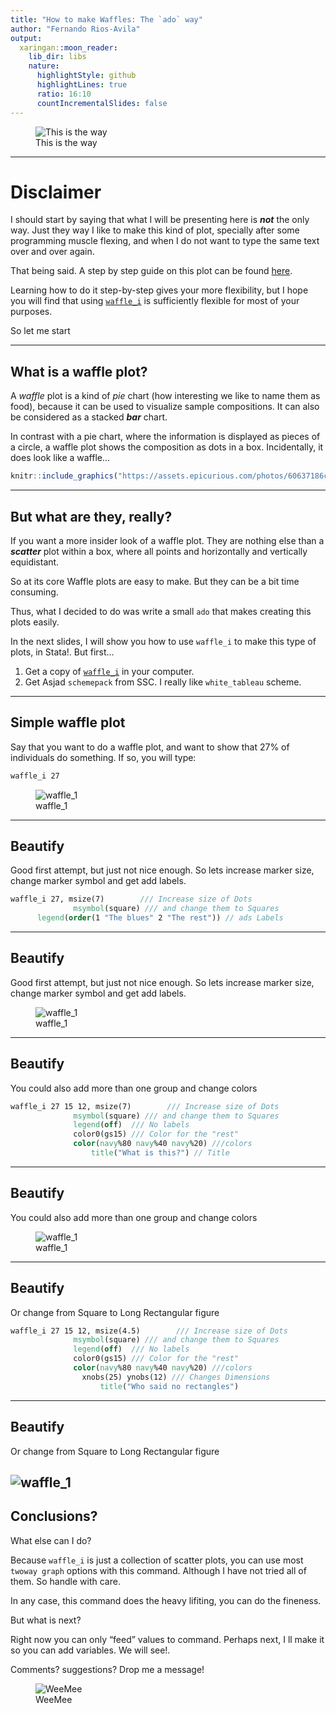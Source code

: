 ```yaml
---
title: "How to make Waffles: The `ado` way"
author: "Fernando Rios-Avila"
output:
  xaringan::moon_reader:
    lib_dir: libs
    nature:
      highlightStyle: github
      highlightLines: true
      ratio: 16:10
      countIncrementalSlides: false
---
```


 
![This is the way](https://i.pinimg.com/originals/98/c6/99/98c6997145f363265959daf84b656057.jpg)

---

# Disclaimer

I should start by saying that what I will be presenting here is ***not*** the only way. Just they way I like to make this kind of plot, specially after some programming muscle flexing, and when I do not want to type the same text over and over again.

That being said. A step by step guide on this plot can be found [here](https://medium.com/the-stata-guide/stata-graphs-waffle-charts-32afc7d6f6dd). 

Learning how to do it step-by-step gives your more flexibility, but I hope you will find that using [`waffle_i`](./waffle_i_files/waffle_i.ado) is sufficiently flexible for most of your purposes.

So let me start
 
---

## What is a waffle plot?

A *waffle* plot is a kind of *pie* chart (how interesting we like to name them as food), because it can be used to visualize sample compositions. It can also be considered as a stacked ***bar*** chart.

In contrast with a pie chart, where the information is displayed as pieces of a circle, a waffle plot shows the composition as dots in a box. Incidentally, it does look like a waffle...

```r
knitr::include_graphics("https://assets.epicurious.com/photos/60637186ceabd6ae3d2ebc7f/4:3/w_4136,h_3102,c_limit/CrispyWaffles_HERO_v2_032521_12048_JD_final.jpg")
```

---

## But what are they, really? 

If you want a more insider look of a waffle plot. They are nothing else than a ***scatter*** plot within a box, where all points and horizontally and vertically equidistant.

So at its core Waffle plots are easy to make. But they can be a bit time consuming. 

Thus, what I decided to do was write a small `ado` that makes creating this plots easily. 

In the next slides, I will show you how to use `waffle_i` to make this type of plots, in Stata!. But first...

1. Get a copy of [`waffle_i`](./waffle_i_files/waffle_i.ado) in your computer.
2. Get Asjad `schemepack` from SSC. I really like `white_tableau` scheme. 

---

## Simple waffle plot

Say that you want to do a waffle plot, and want to show that 27% of individuals do something. If so, you will type:

```Stata
waffle_i 27
```
![waffle_1](./waffle_i_files/waffle_1.png)

---

## Beautify

Good first attempt, but just not nice enough. So lets increase marker size, change marker symbol and get add labels.


```Stata 
waffle_i 27, msize(7)        /// Increase size of Dots
              msymbol(square) /// and change them to Squares
      legend(order(1 "The blues" 2 "The rest")) // ads Labels
```
---

## Beautify

Good first attempt, but just not nice enough. So lets increase marker size, change marker symbol and get add labels.


![waffle_1](./waffle_i_files/waffle_2.png)


---

## Beautify

You could also add more than one group and change colors


```Stata 
waffle_i 27 15 12, msize(7)        /// Increase size of Dots
              msymbol(square) /// and change them to Squares
              legend(off)  /// No labels
              color0(gs15) /// Color for the "rest"
              color(navy%80 navy%40 navy%20) ///colors
      			  title("What is this?") // Title
```
---

## Beautify

You could also add more than one group and change colors


![waffle_1](./waffle_i_files/waffle_3.png)

---

## Beautify

Or change from Square to Long Rectangular figure

```Stata 
waffle_i 27 15 12, msize(4.5)        /// Increase size of Dots
              msymbol(square) /// and change them to Squares
              legend(off)  /// No labels
              color0(gs15) /// Color for the "rest"
              color(navy%80 navy%40 navy%20) ///colors
      		    xnobs(25) ynobs(12) /// Changes Dimensions 
			        title("Who said no rectangles")
```
---

## Beautify

Or change from Square to Long Rectangular figure

![waffle_1](./waffle_i_files/waffle_4.png)
---

## Conclusions?

What else can I do?

Because `waffle_i` is just a collection of scatter plots, you can use most `twoway graph` options with this command. Although I have not tried all of them. So handle with care.

In any case, this command does the heavy lifiting, you can do the fineness.

But what is next?

Right now you can only "feed" values to command. Perhaps next, I ll make it so you can add variables. We will see!.

Comments? suggestions? Drop me a message!

![WeeMee](https://friosavila.github.io/playingwithstata/img/WeeMee.jpg)
